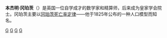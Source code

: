{{Infobox scientist
|name              = Benjamin Gompertz
|image             = gompertz.png
|image_size        = 200px
|caption           = 
|birth_date        = {{birth date|1779|3|5}}
|birth_place       = [[英格兰|英格兰]][[伦敦|伦敦]]
|death_date        = {{death date and age|1865|7|14|1779|3|5}}
|death_place       = 英格蘭倫敦
|nationality       = [[大不列颠|大不列颠]]
|fields            = [[数学|数学]]
|workplaces        = 
|alma_mater        = 
|doctoral_advisor  = 
|academic_advisors = 
|doctoral_students = 
|notable_students  = 
|known_for         = 
|influences        = 
|influenced        = 
|awards            = 
|religion          = [[犹太教|犹太教]]
|footnotes         = 
}}
'''本杰明·冈珀茨'''（{{bd|1779年|3月5日|1865年|7月14日}}）是英国一位自学成才的数学家和精算师，后来成为皇家学会院士。冈珀茨主要以[[冈珀茨-梅卡姆死亡率定律|冈珀茨死亡率定律]]——他于1825年公布的一种人口模型而知名。

{{Authority control}}
[[Category:英国数学家|G]]
[[Category:英国皇家学会院士|G]]
[[Category:德国犹太裔英格兰人|G]]
[[Category:倫敦人|G]]